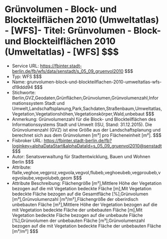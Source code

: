 # Grünvolumen - Block- und Blockteilflächen 2010 (Umweltatlas) - [WFS]- Titel: Grünvolumen - Block- und Blockteilflächen 2010 (Umweltatlas) - [WFS] $$$
- Service URL: https://fbinter.stadt-berlin.de/fb/wfs/data/senstadt/s_05_09_gruenvol2010 $$$
- Typ: WFS $$$
- Name: grunvolumen-block-und-blockteilflachen-2010-umweltatlas-wfs-d19ddd94 $$$
- Stichworte: Berlin,GVZ,Geodaten,Grünflächen,Grünvolumen,Grünvolumenzahl,Informationssystem Stadt und Umwelt,Landschaftsplanung,Park,Sachdaten,Straßenbaum,Umweltatlas,Vegetation,Vegetationshöhen,Vegetationskörper,Wald,unbebaut $$$
- Anmerkung: Grünvolumenzahl für die Block- und Blockteilflächen des Informationssystems Stadt und Umwelt (ISU, Stand: 31.12.2015). Die Grünvolumenzahl (GVZ) ist eine Größe aus der Landschaftsplanung und berechnet sich aus dem Grünvolumen [m³] pro Flächeneinheit [m²]. $$$
- Fisbroker URL: https://fbinter.stadt-berlin.de/fb?loginkey=alphaDataStart&alphaDataId=s_05_09_gruenvol2010@senstadt $$$
- Autor: Senatsverwaltung für Stadtentwicklung, Bauen und Wohnen Berlin $$$
- Attribute: flalle,veghoe,vegproz,vegvola,vegvol,flubeb,veghoeubeb,vegproubeb,vegvolaube,vegvolubeb,geom $$$
- Attribute Beschreibung: Flächengröße [m²],Mittlere Höhe der Vegetation bezogen auf die mit Vegetation bedeckte Fläche [m],Mit Vegetation bedeckte Fläche bezogen auf die Gesamtfläche [%],Grünvolumen [m³],Grünvolumenzahl [m³/m²],Flächengröße der oberirdisch unbebauten Fläche [m²],Mittlere Höhe der Vegetation bezogen auf die mit Vegetation bedeckte Fläche der unbebauten Fläche [m],Mit Vegetation bedeckte Fläche bezogen auf die unbebaute Fläche [%],Grünvolumen der unbebauten Fläche [m³],Grünvolumenzahl bezogen auf die mit Vegetation bedeckte Fläche der unbebauten Fläche [m³/m²] $$$
